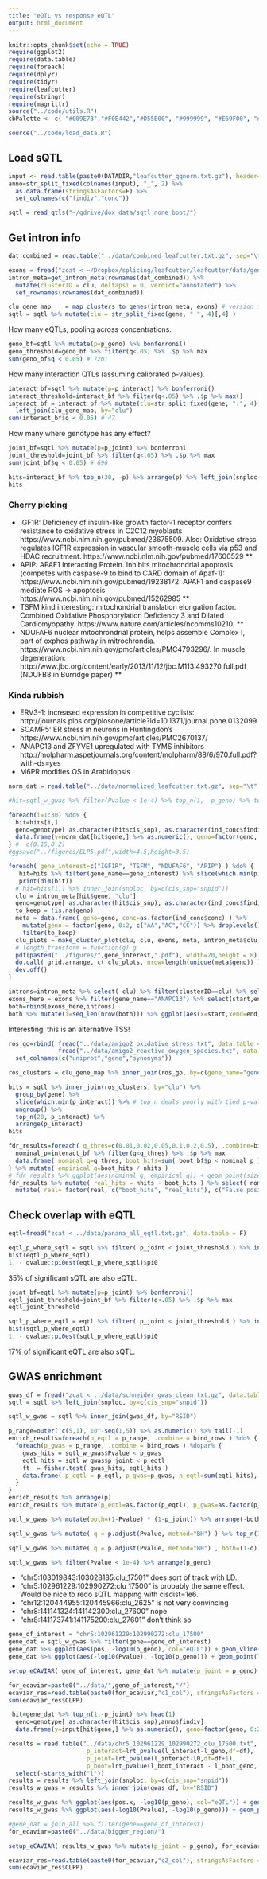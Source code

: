 ```yaml
---
title: "eQTL vs response eQTL"
output: html_document
---
```


```r
knitr::opts_chunk$set(echo = TRUE)
require(ggplot2)
require(data.table)
require(foreach)
require(dplyr)
require(tidyr)
require(leafcutter)
require(stringr)
require(magrittr)
source("../code/utils.R")
cbPalette <- c( "#009E73","#F0E442","#D55E00", "#999999", "#E69F00", "#56B4E9",  "#0072B2",  "#CC79A7")

```

```r
source("../code/load_data.R")
```
## Load sQTL

```r
input <- read.table(paste0(DATADIR,"leafcutter_qqnorm.txt.gz"), header=T, sep="\t", check.names = F)
anno=str_split_fixed(colnames(input), "_", 2) %>% 
  as.data.frame(stringsAsFactors=F) %>%
  set_colnames(c("findiv","conc"))
```

```r
sqtl = read_qtls("~/gdrive/dox_data/sqtl_none_boot/")
```

## Get intron info

```r
dat_combined = read.table("../data/combined_leafcutter.txt.gz", sep="\t", header=T)
```

```r
exons = fread("zcat < ~/Dropbox/splicing/leafcutter/leafcutter/data/gencode.v26.exons.txt.gz", data.table = F)
intron_meta=get_intron_meta(rownames(dat_combined)) %>% 
  mutate(clusterID = clu, deltapsi = 0, verdict="annotated") %>% 
  set_rownames(rownames(dat_combined))

clu_gene_map    = map_clusters_to_genes(intron_meta, exons) # version from utils.R
sqtl = sqtl %>% mutate(clu = str_split_fixed(gene, ":", 4)[,4] )
```

How many eQTLs, pooling across concentrations. 
```r
geno_bf=sqtl %>% mutate(p=p_geno) %>% bonferroni()
geno_threshold=geno_bf %>% filter(q<.05) %>% .$p %>% max
sum(geno_bf$q < 0.05) # 720! 
```

How many interaction QTLs (assuming calibrated p-values). 
```r
interact_bf=sqtl %>% mutate(p=p_interact) %>% bonferroni()
interact_threshold=interact_bf %>% filter(q<.05) %>% .$p %>% max()
interact_bf = interact_bf %>% mutate(clu=str_split_fixed(gene, ":", 4)[,4] ) %>%
  left_join(clu_gene_map, by="clu") 
sum(interact_bf$q < 0.05) # 47
```

How many where genotype has any effect? 
```r
joint_bf=sqtl %>% mutate(p=p_joint) %>% bonferroni
joint_threshold=joint_bf %>% filter(q<.05) %>% .$p %>% max
sum(joint_bf$q < 0.05) # 696
```



```r
hits=interact_bf %>% top_n(30, -p) %>% arrange(p) %>% left_join(snploc, by=c(cis_snp="snpid"))
hits
```

### Cherry picking

- IGF1R: Deficiency of insulin-like growth factor-1 receptor confers resistance to oxidative stress in C2C12 myoblasts https://www.ncbi.nlm.nih.gov/pubmed/23675509. Also: Oxidative stress regulates IGF1R expression in vascular smooth-muscle cells via p53 and HDAC recruitment. https://www.ncbi.nlm.nih.gov/pubmed/17600529 **
- APIP: APAF1 Interacting Protein. Inhibits mitochrondrial apoptosis (competes with caspase-9 to bind to CARD domain of Apaf-1): https://www.ncbi.nlm.nih.gov/pubmed/19238172. APAF1 and caspase9 mediate ROS -> apoptosis https://www.ncbi.nlm.nih.gov/pubmed/15262985 **
- TSFM kind interesting: mitochondrial translation elongation factor.  Combined Oxidative Phosphorylation Deficiency 3 and Dilated Cardiomyopathy. https://www.nature.com/articles/ncomms10210. **
- NDUFAF6 nuclear mitochrondrial protein, helps assemble Complex I, part of oxphos pathway in mitrochrondia. https://www.ncbi.nlm.nih.gov/pmc/articles/PMC4793296/. In muscle degeneration: http://www.jbc.org/content/early/2013/11/12/jbc.M113.493270.full.pdf (NDUFB8 in Burridge paper) **

### Kinda rubbish 

- ERV3-1: increased expression in competitive cyclists: http://journals.plos.org/plosone/article?id=10.1371/journal.pone.0132099
- SCAMP5: ER stress in neurons in Huntingdon's https://www.ncbi.nlm.nih.gov/pmc/articles/PMC2670137/
- ANAPC13 and ZFYVE1 upregulated with TYMS inhibitors http://molpharm.aspetjournals.org/content/molpharm/88/6/970.full.pdf?with-ds=yes
- M6PR modifies OS in Arabidopsis

```r
norm_dat = read.table("../data/normalized_leafcutter.txt.gz", sep="\t", header=T)
```

```r
#hit=sqtl_w_gwas %>% filter(Pvalue < 1e-4) %>% top_n(1, -p_geno) %>% top_n(1, -Pvalue)

foreach(i=1:30) %do% {
  hit=hits[i,]
  geno=genotype[ as.character(hit$cis_snp), as.character(ind_conc$findiv)]
  data.frame(y=norm_dat[hit$gene,] %>% as.numeric(), geno=factor(geno, 0:2, c("AA","AC","CC")), conc=ind_conc$conc) %>% filter(!is.na(geno)) %>% ggplot(aes(as.factor(conc), y, col=geno)) + geom_boxplot(outlier.shape = NA, width = 0.625, position = position_dodge(width = 0.75)) + geom_point(position = position_jitterdodge(dodge.width =  .75, jitter.width = 0.2, jitter.height = 0.), alpha=0.5, size=3) + ylab(expression(paste("ELP5 expression (log"[2]," cpm)"))) + xlab(expression("Doxorubicin concentration ("*mu*"M)")) + theme_bw(base_size=14) + scale_color_manual(values=cbPalette, name=hit$RSID) +theme(axis.text.x = element_text(angle = 45, vjust = 1, hjust=1), legend.position = "top", legend.background = element_blank() ) + ylim(0,1) + ggtitle(paste(i, hit$gene_name)) #+ ggtitle(paste("Gene:",hit$gene,"SNP:",hit$cis_snp)) 
} #  c(0.15,0.2)
#ggsave("../figures/ELP5.pdf",width=4.5,height=3.5)
```






```r
foreach( gene_interest=c("IGF1R", "TSFM", "NDUFAF6", "APIP") ) %do% {
   hit=hits %>% filter(gene_name==gene_interest) %>% slice(which.min(p))
   print(dim(hit))
  # hit=hits[i,] %>% inner_join(snploc, by=c(cis_snp="snpid"))
  clu = intron_meta[hit$gene, "clu"]
  geno=genotype[ as.character(hit$cis_snp), as.character(ind_conc$findiv)]
  to_keep = !is.na(geno)
  meta = data.frame( geno=geno, conc=as.factor(ind_conc$conc) ) %>% 
    mutate(geno = factor(geno, 0:2, c("AA","AC","CC")) %>% droplevels(), group=interaction(conc,geno,sep="|")) %>%
    filter(to_keep)
  clu_plots = make_cluster_plot(clu, clu, exons, meta, intron_meta$clu, dat_combined[,to_keep], intron_meta, snp_pos = hit$pos )
  # length_transform = function(g) g
  pdf(paste0("../figures/",gene_interest,".pdf"), width=20,height = 8)
  do.call( grid.arrange, c( clu_plots, nrow=length(unique(meta$geno)) ) )
  dev.off()
}
```

```r
introns=intron_meta %>% select(-clu) %>% filter(clusterID==clu) %>% select(start,end) %>% mutate(what="intron")
exons_here = exons %>% filter(gene_name=="ANAPC13") %>% select(start,end) %>% mutate(what="exon")
both=rbind(exons_here,introns)
both %>% mutate(i=seq_len(nrow(both))) %>% ggplot(aes(x=start,xend=end,y=i,yend=i,col=what)) + geom_segment()
```

Interesting: this is an alternative TSS! 


```r
ros_go=rbind( fread("../data/amigo2_oxidative_stress.txt", data.table = F),
              fread("../data/amigo2_reactive_oxygen_species.txt", data.table = F) ) %>%
  set_colnames(c("uniprot","gene","synonyms"))

ros_clusters = clu_gene_map %>% inner_join(ros_go, by=c(gene_name="gene"))
```

```r
hits = sqtl %>% inner_join(ros_clusters, by="clu") %>% 
  group_by(gene) %>% 
  slice(which.min(p_interact)) %>% # top_n deals poorly with tied p-values
  ungroup() %>% 
  top_n(20, p_interact) %>%
  arrange(p_interact)
hits
```

```r
fdr_results=foreach( q_thres=c(0.01,0.02,0.05,0.1,0.2,0.5), .combine=bind_rows )  %do% {
  nominal_p=interact_bf %>% filter(q<q_thres) %>% .$p %>% max
  data.frame( nominal_q=q_thres, boot_hits=sum( boot_bf$p < nominal_p ), nhits=sum( interact_bf$q < q_thres), nominal_p=nominal_p )
} %>% mutate( empirical_q=boot_hits / nhits )
# fdr_results %>% ggplot(aes(nominal_q, empirical_q)) + geom_point(size=3)  + geom_abline()
fdr_results %>% mutate( real_hits = nhits - boot_hits ) %>% select( nominal_q, empirical_q, real_hits, boot_hits ) %>% gather( real, hits, real_hits, boot_hits ) %>%
  mutate( real= factor(real, c("boot_hits", "real_hits"), c("False positive", "True positive") ), empirical_q=as.factor(format(empirical_q,digits=2)) , nominal_q=as.factor(format(nominal_q,digits=2))) %>% ggplot(aes( nominal_q, hits, fill=real)) + geom_bar(stat="identity" ) + geom_text(aes(nominal_q, -40, label=paste0("(",empirical_q,")") ) ) + xlab("Nominal FDR (Empirical FDR)") + ylab("Number of associations") + theme(legend.position = c(.2,.8))
```

## Check overlap with eQTL

```r
eqtl=fread("zcat < ../data/panana_all_eqtl.txt.gz", data.table = F)
```

```r
eqtl_p_where_sqtl = sqtl %>% filter( p_joint < joint_threshold ) %>% inner_join(eqtl, by="cis_snp") %>% .$p_joint.y
hist(eqtl_p_where_sqtl)
1. - qvalue::pi0est(eqtl_p_where_sqtl)$pi0
```

35% of significant sQTL are also eQTL.

```r
joint_bf=eqtl %>% mutate(p=p_joint) %>% bonferroni()
eqtl_joint_threshold=joint_bf %>% filter(q<.05) %>% .$p %>% max
eqtl_joint_threshold
```

```r
sqtl_p_where_eqtl = eqtl %>% filter( p_joint < joint_threshold ) %>% inner_join(sqtl, by="cis_snp") %>% .$p_joint.y
hist(sqtl_p_where_eqtl)
1. - qvalue::pi0est(sqtl_p_where_eqtl)$pi0
```

17% of significant eQTL are also sQTL. 

## GWAS enrichment

```r
gwas_df = fread("zcat < ../data/schneider_gwas_clean.txt.gz", data.table = F)
sqtl = sqtl %>% left_join(snploc, by=c(cis_snp="snpid")) 
```

```r
sqtl_w_gwas = sqtl %>% inner_join(gwas_df, by="RSID")
```

```r
p_range=outer( c(5,1), 10^-seq(1,5)) %>% as.numeric() %>% tail(-1)
enrich_results=foreach(p_eqtl = p_range, .combine = bind_rows ) %do% {
  foreach(p_gwas = p_range, .combine = bind_rows ) %dopar% {
    gwas_hits = sqtl_w_gwas$Pvalue < p_gwas
    eqtl_hits = sqtl_w_gwas$p_joint < p_eqtl
    ft  = fisher.test( gwas_hits, eqtl_hits )
    data.frame( p_eqtl = p_eqtl, p_gwas=p_gwas, n_eqtl=sum(eqtl_hits), gwas_hits=sum(gwas_hits),  overlap=sum(gwas_hits & eqtl_hits), OR=ft$estimate, p = ft$p.value)
  }
}
enrich_results %>% arrange(p)
enrich_results %>% mutate(p_eqtl=as.factor(p_eqtl), p_gwas=as.factor(p_gwas)) %>% ggplot(aes(p_eqtl,p_gwas, fill=log(OR), label=paste( format(p,digits=1), format(OR,digits=1)))) + geom_tile() + geom_text() + theme(axis.text.x = element_text(angle = 45, vjust = 1, hjust=1)) + scale_fill_gradient2()
```

```r
sqtl_w_gwas %>% mutate(both=(1-Pvalue) * (1-p_joint)) %>% arrange(-both)
```

```r
sqtl_w_gwas %>% mutate( q = p.adjust(Pvalue, method="BH") ) %>% top_n(10, -q)
```

```r
sqtl_w_gwas %>% mutate( q = p.adjust(Pvalue, method="BH") , both=(1-q) * (1-p_joint)) %>% arrange(-both)
```

```r
sqtl_w_gwas %>% filter(Pvalue < 1e-4) %>% arrange(p_geno) 
```

-  "chr5:103019843:103028185:clu_17501" does sort of track with LD. 
- "chr5:102961229:102990272:clu_17500" is probably the same effect. Would be nice to redo sQTL mapping with cisdist=1e6.
- "chr12:120444955:120445966:clu_2625" is not very convincing
- "chr8:141141324:141142300:clu_27600" nope
- "chr8:141173741:141175200:clu_27601" don't think so

```r
gene_of_interest = "chr5:102961229:102990272:clu_17500"
gene_dat = sqtl_w_gwas %>% filter(gene==gene_of_interest) 
gene_dat %>% ggplot(aes(pos, -log10(p_geno), col="eQTL")) + geom_vline(aes(xintercept=pos),alpha=0.1) + geom_point() + geom_point(aes(pos, -log10(Pvalue), col="GWAS")) + theme_bw() + theme(panel.grid.major.x = element_blank(), panel.grid.minor.x = element_blank()) # + coord_cartesian(xlim=c(58300000,58400000))
gene_dat %>% ggplot(aes(-log10(Pvalue), -log10(p_geno))) + geom_point()
```
```r
setup_eCAVIAR( gene_of_interest, gene_dat %>% mutate(p_joint = p_geno) )
```

```r
for_ecaviar=paste0("../data/",gene_of_interest,"/")
ecaviar_res=read.table(paste0(for_ecaviar,"c1_col"), stringsAsFactors = F, header = T)
sum(ecaviar_res$CLPP)
```

```r
 hit=gene_dat %>% top_n(1,-p_joint) %>% head(1)
  geno=genotype[ as.character(hit$cis_snp),anno$findiv]
  data.frame(y=input[hit$gene,] %>% as.numeric(), geno=factor(geno, 0:2, c("AA","AC","CC")), conc=anno$conc) %>% filter(!is.na(geno)) %>% ggplot(aes(as.factor(conc), y, col=geno)) + geom_boxplot(outlier.shape = NA, width = 0.625, position = position_dodge(width = 0.75)) + geom_point(position = position_jitterdodge(dodge.width =  .75, jitter.width = 0.2, jitter.height = 0.), alpha=0.5, size=3) + ylab(expression(paste("ELP5 expression (log"[2]," cpm)"))) + xlab(expression("Doxorubicin concentration ("*mu*"M)")) + theme_bw(base_size=14) + scale_color_manual(values=cbPalette, name=hit$RSID) +theme(axis.text.x = element_text(angle = 45, vjust = 1, hjust=1), legend.position = "top", legend.background = element_blank() ) 
```

```r
results = read.table("../data/chr5_102961229_102990272_clu_17500.txt", stringsAsFactors = F, header=T) %>% mutate( p_geno=lrt_pvalue(l_geno-l0,df=1),
                      p_interact=lrt_pvalue(l_interact-l_geno,df=df), 
                      p_joint=lrt_pvalue(l_interact-l0,df=df+1),
                      p_boot=lrt_pvalue(l_boot_interact - l_boot_geno, df ) ) %>%
  select(-starts_with("l"))
results = results %>% left_join(snploc, by=c(cis_snp="snpid")) 
results_w_gwas = results %>% inner_join(gwas_df, by="RSID")
```

```r
results_w_gwas %>% ggplot(aes(pos.x, -log10(p_geno), col="eQTL")) + geom_vline(aes(xintercept=pos.x),alpha=0.1) + geom_point() + geom_point(aes(pos.x, -log10(Pvalue), col="GWAS")) + theme_bw() + theme(panel.grid.major.x = element_blank(), panel.grid.minor.x = element_blank()) # + coord_cartesian(xlim=c(58300000,58400000))
results_w_gwas %>% ggplot(aes(-log10(Pvalue), -log10(p_geno))) + geom_point()
```

```r
#gene_dat = join_all %>% filter(gene==gene_of_interest) 
for_ecaviar=paste0("../data/bigger_region/")

setup_eCAVIAR( results_w_gwas %>% mutate(p_joint = p_geno), for_ecaviar ) 
```

```r
ecaviar_res=read.table(paste0(for_ecaviar,"c2_col"), stringsAsFactors = F, header = T)
sum(ecaviar_res$CLPP)
```
